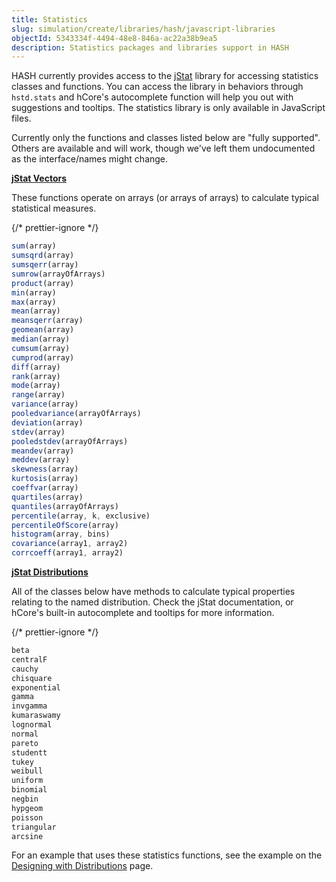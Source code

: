 ```yaml
---
title: Statistics
slug: simulation/create/libraries/hash/javascript-libraries
objectId: 5343334f-4494-48e8-846a-ac22a38b9ea5
description: Statistics packages and libraries support in HASH
---
```


HASH currently provides access to the [jStat](http://jstat.github.io/distributions.html) library for accessing statistics classes and functions. You can access the library in behaviors through `hstd.stats` and hCore's autocomplete function will help you out with suggestions and tooltips. The statistics library is only available in JavaScript files.

Currently only the functions and classes listed below are "fully supported". Others are available and will work, though we've left them undocumented as the interface/names might change.

**[jStat Vectors](http://jstat.github.io/vector.html)**

These functions operate on arrays \(or arrays of arrays\) to calculate typical statistical measures.

{/* prettier-ignore */}
```javascript
sum(array)
sumsqrd(array)
sumsqerr(array)
sumrow(arrayOfArrays)
product(array)
min(array)
max(array)
mean(array)
meansqerr(array)
geomean(array)
median(array)
cumsum(array)
cumprod(array)
diff(array)
rank(array)
mode(array)
range(array)
variance(array)
pooledvariance(arrayOfArrays)
deviation(array)
stdev(array)
pooledstdev(arrayOfArrays)
meandev(array)
meddev(array)
skewness(array)
kurtosis(array)
coeffvar(array)
quartiles(array)
quantiles(arrayOfArrays)
percentile(array, k, exclusive)
percentileOfScore(array)
histogram(array, bins)
covariance(array1, array2)
corrcoeff(array1, array2)
```

**[jStat Distributions](http://jstat.github.io/distributions.html)**

All of the classes below have methods to calculate typical properties relating to the named distribution. Check the jStat documentation, or hCore's built-in autocomplete and tooltips for more information.

{/* prettier-ignore */}
```javascript
beta
centralF
cauchy
chisquare
exponential
gamma
invgamma
kumaraswamy
lognormal
normal
pareto
studentt
tukey
weibull
uniform
binomial
negbin
hypgeom
poisson
triangular
arcsine
```

For an example that uses these statistics functions, see the example on the [Designing with Distributions](/docs/simulations/create/advanced/designing-with-distributions) page.
